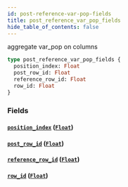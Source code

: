 ```yaml
---
id: post-reference-var-pop-fields
title: post_reference_var_pop_fields
hide_table_of_contents: false
---
```


aggregate var_pop on columns

```graphql
type post_reference_var_pop_fields {
  position_index: Float
  post_row_id: Float
  reference_row_id: Float
  row_id: Float
}
```

### Fields

#### [`position_index`](#) ([`Float`](/07-graphql/scalars/float))

#### [`post_row_id`](#) ([`Float`](/07-graphql/scalars/float))

#### [`reference_row_id`](#) ([`Float`](/07-graphql/scalars/float))

#### [`row_id`](#) ([`Float`](/07-graphql/scalars/float))
